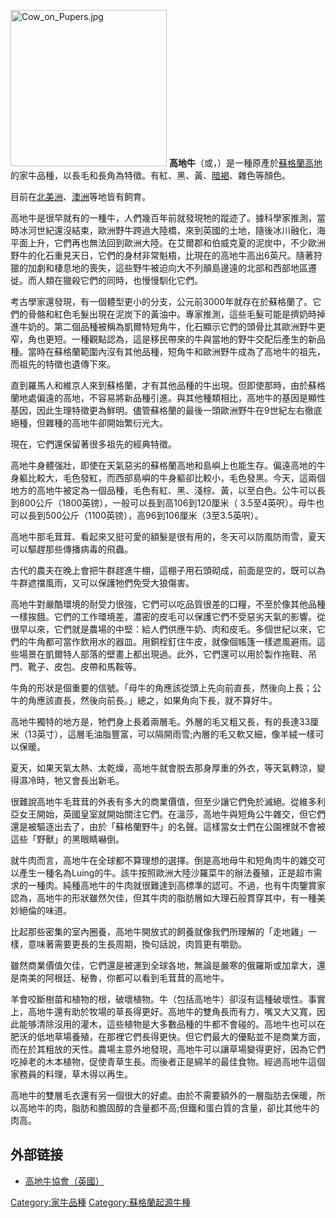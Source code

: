{{citecheck|time=2015-02-08T03:29:16+00:00}}
{{copyedit|time=2015-02-08T03:29:16+00:00}}
[[File:Cow_on_Pupers.jpg|250px]]
'''高地牛'''（{{lang-en|Highland cattle}}或{{lang|en|kyloe}}，{{lang-gd|Bò Ghàidhealach}}）是一種原產於[[蘇格蘭|蘇格蘭]][[蘇格蘭高地|高地]]的家牛品種，以長毛和長角為特徵。有紅、黑、黃、[[暗褐|暗褐]]、雜色等顏色。

目前在[[北美洲|北美洲]]、[[澳洲|澳洲]]等地皆有飼育。

高地牛是很早就有的一種牛，人們幾百年前就發現牠的蹤迹了。據科學家推測，當時冰河世紀還沒結束，歐洲野牛跨過大陸橋，來到英國的土地，隨後冰川融化，海平面上升，它們再也無法回到歐洲大陸。在艾爾郡和伯威克夏的泥炭中，不少歐洲野牛的化石重見天日，它們的身材非常魁梧，比現在的高地牛高出6英尺。隨著狩獵的加劇和棲息地的喪失，這些野牛被迫向大不列顛島邊遠的北部和西部地區遷徙。而人類在獵殺它們的同時，也慢慢馴化它們。

考古學家還發現，有一個體型更小的分支，公元前3000年就存在於蘇格蘭了。它們的骨骼和紅色毛髮出現在泥炭下的黃油中。專家推測，這些毛髮可能是擠奶時掉進牛奶的。第二個品種被稱為凱爾特短角牛，化石顯示它們的頭骨比其歐洲野牛更窄，角也更短。一種觀點認為，這是移民帶來的牛與當地的野牛交配后產生的新品種。當時在蘇格蘭範圍內沒有其他品種，短角牛和歐洲野牛成為了高地牛的祖先，而祖先的特徵也遺傳下來。

直到羅馬人和維京人來到蘇格蘭，才有其他品種的牛出現。但即使那時，由於蘇格蘭地處偏遠的高地，不容易將新品種引進。與其他種類相比，高地牛的基因是顯性基因，因此生理特徵更為鮮明。儘管蘇格蘭的最後一頭歐洲野牛在9世紀左右徹底絕種，但雜種的高地牛卻開始繁衍光大。

現在，它們還保留著很多祖先的經典特徵。

高地牛身體强壯，即使在天氣惡劣的蘇格蘭高地和島嶼上也能生存。偏遠高地的牛身軀比較大，毛色發紅，而西部島嶼的牛身軀卻比較小，毛色發黑。今天，這兩個地方的高地牛被定為一個品種，毛色有紅、黑、淺棕、黃，以至白色。公牛可以長到800公斤（1800英镑），一般可以長到高106到120厘米（ 3.5至4英呎）。母牛也可以長到500公斤（1100英镑），高96到106厘米（3至3.5英呎）。

高地牛那毛茸茸、看起來又挺可愛的額髮是很有用的，冬天可以防風防雨雪，夏天可以驅趕那些傳播病毒的飛蟲。

古代的農夫在晚上會把牛群趕進牛棚，這棚子用石頭砌成，前面是空的，既可以為牛群遮擋風雨，又可以保護牠們免受大狼傷害。

高地牛對嚴酷環境的耐受力很強，它們可以吃品質很差的口糧，不至於像其他品種一樣挨餓。它們的工作環境差，濃密的皮毛可以保護它們不受惡劣天氣的影響。從很早以來，它們就是農場的中堅：給人們供應牛奶、肉和皮毛。多個世紀以來，它們的牛角都可當作飲用水的器皿。用銅栓釘住牛皮，就像個帳篷一樣遮風避雨。這些場景在凱爾特人部落的壁畫上都出現過。此外，它們還可以用於製作拖鞋、吊門、靴子、皮包、皮帶和馬鞍等。

牛角的形狀是個重要的信號。「母牛的角應該從頭上先向前直長，然後向上長；公牛的角應該直長，然後向前長。」總之，如果角向下長，就不算好牛。

高地牛獨特的地方是，牠們身上長着兩層毛。外層的毛又粗又長，有的長達33厘米（13英寸），這層毛油脂豐富，可以隔開雨雪;內層的毛又軟又細，像羊絨一樣可以保暖。

夏天，如果天氣太熱、太乾燥，高地牛就會脱去那身厚重的外衣，等天氣轉涼，變得濕冷時，牠又會長出新毛。

很難說高地牛毛茸茸的外表有多大的商業價值，但至少讓它們免於滅絕。從維多利亞女王開始，英國皇室就開始關注它們。在溫莎，高地牛與短角公牛雜交，但它們還是被驅逐出去了，由於「蘇格蘭野牛」的名聲。這樣當女士們在公園裡就不會被這些「野獸」的黑眼睛嚇倒。

就牛肉而言，高地牛在全球都不算理想的選擇。倒是高地母牛和短角肉牛的雜交可以產生一種名為Luing的牛。該牛按照歐洲大陸沙羅菜牛的辦法養殖，正是超市需求的一種肉。純種高地牛的牛肉就很難達到高標準的認可。不過，也有牛肉鑒賞家認為，高地牛的形狀雖然欠佳，但其牛肉的脂肪層如大理石般貫穿其中，有一種美妙絕倫的味道。

比起那些密集的室內圈養，高地牛開放式的飼養就像我們所理解的「走地雞」一樣，意味著需要更長的生長周期，換句話說，肉質更有嚼勁。

雖然商業價值欠佳，它們還是被運到全球各地，無論是嚴寒的俄羅斯或加拿大，還是南美的阿根廷、秘魯，你都可以看到毛茸茸的高地牛。

羊會咬斷樹苗和植物的根，破壞植物。牛（包括高地牛）卻沒有這種破壞性。事實上，高地牛還有助於牧場的草長得更好。高地牛的雙角長而有力，嘴又大又寬，因此能够清除沒用的灌木，這些植物是大多數品種的牛都不會碰的。高地牛也可以在肥沃的低地草場養殖，在那裡它們長得更快。但它們最大的優點並不是商業方面，而在於其粗放的天性。農場主意外地發現，高地牛可以讓草場變得更好，因為它們吃掉老的木本植物，促使青草生長。而後者正是綿羊的最佳食物。經過高地牛這個家務員的料理，草木得以再生。

高地牛的雙層毛衣還有另一個很大的好處。由於不需要額外的一層脂肪去保暖，所以高地牛的肉，脂肪和膽固醇的含量都不高;但鐵和蛋白質的含量，卻比其他牛的肉高。

== 外部链接 ==
* [http://www.highlandcattlesociety.com/ 高地牛協會（英國）] {{Wayback|url=http://www.highlandcattlesociety.com/ |date=20210501025714 }}
{{Commons category|Highland cattle}}

[[Category:家牛品種|Category:家牛品種]]
[[Category:蘇格蘭起源牛種|Category:蘇格蘭起源牛種]]